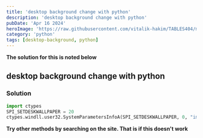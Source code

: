 ```yaml
---
title: 'desktop background change with python'
description: 'desktop background change with python'
pubDate: 'Apr 16 2024'
heroImage: 'https://raw.githubusercontent.com/vitalik-hakim/TABLES404/main/error_b/python.jpg'
category: 'python'
tags: [desktop-background, python]
---
```


**The solution for this is noted below**

## desktop background change with python

### Solution

```python
import ctypes
SPI_SETDESKWALLPAPER = 20
ctypes.windll.user32.SystemParametersInfoA(SPI_SETDESKWALLPAPER, 0, "image.jpg" , 0)
```

**Try other methods by searching on the site. That is if this doesn't work**
